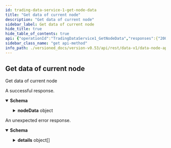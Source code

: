```yaml
---
id: trading-data-service-1-get-node-data
title: "Get data of current node"
description: "Get data of current node"
sidebar_label: Get data of current node
hide_title: true
hide_table_of_contents: true
api: {"operationId":"TradingDataService1_GetNodeData","responses":{"200":{"description":"A successful response.","content":{"application/json":{"schema":{"type":"object","properties":{"nodeData":{"type":"object","properties":{"stakedTotal":{"type":"string","title":"Total staked amount across all nodes"},"totalNodes":{"type":"integer","format":"int64","title":"Total number of nodes"},"inactiveNodes":{"type":"integer","format":"int64","title":"Number of inactive nodes"},"validatingNodes":{"type":"integer","format":"int64","title":"Number of nodes validating"},"uptime":{"type":"number","format":"float","title":"Total uptime for all epochs across all nodes"}}}},"title":"Response with node data"}}}},"default":{"description":"An unexpected error response.","content":{"application/json":{"schema":{"type":"object","properties":{"code":{"type":"integer","format":"int32"},"message":{"type":"string"},"details":{"type":"array","items":{"type":"object","properties":{"@type":{"type":"string"}},"additionalProperties":{}}}}}}}}},"tags":["TradingDataService"],"description":"Get data of current node","method":"get","path":"/nodes-data","servers":[{"url":"https://api.vega.xyz"}],"info":{"title":"data-node/api/v1/trading_data.proto","version":"version not set"},"postman":{"name":"Get data of current node","description":{"type":"text/plain"},"url":{"path":["nodes-data"],"host":["{{baseUrl}}"],"query":[],"variable":[]},"header":[{"key":"Accept","value":"application/json"}],"method":"GET"}}
sidebar_class_name: "get api-method"
info_path: ./versioned_docs/version-v0.53/api/rest/data-v1/data-node-api-v-1-trading-data-proto
---
```



## Get data of current node



Get data of current node

<div><ApiTabs><TabItem label={"200"} value={"200"}><div>

A successful response.

</div><div><MimeTabs groupId={"mime-type"}><TabItem label={"application/json"} value={"application/json"}><SchemaTabs groupId={"schema-tabs"}><TabItem label={"Schema"} value={"Schema"}><details style={{}} data-collapsed={false} open={true}><summary style={{"textAlign":"left"}}><strong>Schema</strong></summary><div style={{"textAlign":"left","marginLeft":"1rem"}}></div><ul style={{"marginLeft":"1rem"}}><SchemaItem collapsible={true} className={"schemaItem"}><details style={{}}><summary style={{}}><strong>nodeData</strong><span style={{"opacity":"0.6"}}> object</span></summary><div style={{"marginLeft":"1rem"}}><SchemaItem collapsible={false} name={"stakedTotal"} required={false} schemaDescription={undefined} schemaName={"Total staked amount across all nodes"} qualifierMessage={undefined} defaultValue={undefined}></SchemaItem><SchemaItem collapsible={false} name={"totalNodes"} required={false} schemaDescription={undefined} schemaName={"int64"} qualifierMessage={undefined} defaultValue={undefined}></SchemaItem><SchemaItem collapsible={false} name={"inactiveNodes"} required={false} schemaDescription={undefined} schemaName={"int64"} qualifierMessage={undefined} defaultValue={undefined}></SchemaItem><SchemaItem collapsible={false} name={"validatingNodes"} required={false} schemaDescription={undefined} schemaName={"int64"} qualifierMessage={undefined} defaultValue={undefined}></SchemaItem><SchemaItem collapsible={false} name={"uptime"} required={false} schemaDescription={undefined} schemaName={"float"} qualifierMessage={undefined} defaultValue={undefined}></SchemaItem></div></details></SchemaItem></ul></details></TabItem><TabItem label={"Example (from schema)"} value={"Example (from schema)"}><ResponseSamples responseExample={"{\n  \"nodeData\": {\n    \"stakedTotal\": \"string\",\n    \"totalNodes\": 0,\n    \"inactiveNodes\": 0,\n    \"validatingNodes\": 0,\n    \"uptime\": 0\n  }\n}"} language={"json"}></ResponseSamples></TabItem></SchemaTabs></TabItem></MimeTabs></div></TabItem><TabItem label={"default"} value={"default"}><div>

An unexpected error response.

</div><div><MimeTabs groupId={"mime-type"}><TabItem label={"application/json"} value={"application/json"}><SchemaTabs groupId={"schema-tabs"}><TabItem label={"Schema"} value={"Schema"}><details style={{}} data-collapsed={false} open={true}><summary style={{"textAlign":"left"}}><strong>Schema</strong></summary><div style={{"textAlign":"left","marginLeft":"1rem"}}></div><ul style={{"marginLeft":"1rem"}}><SchemaItem collapsible={false} name={"code"} required={false} schemaDescription={undefined} schemaName={"int32"} qualifierMessage={undefined} defaultValue={undefined}></SchemaItem><SchemaItem collapsible={false} name={"message"} required={false} schemaDescription={undefined} schemaName={"string"} qualifierMessage={undefined} defaultValue={undefined}></SchemaItem><SchemaItem collapsible={true} className={"schemaItem"}><details style={{}}><summary style={{}}><strong>details</strong><span style={{"opacity":"0.6"}}> object[]</span></summary><div style={{"marginLeft":"1rem"}}><SchemaItem collapsible={false} name={"@type"} required={false} schemaDescription={undefined} schemaName={"string"} qualifierMessage={undefined} defaultValue={undefined}></SchemaItem></div></details></SchemaItem></ul></details></TabItem><TabItem label={"Example (from schema)"} value={"Example (from schema)"}><ResponseSamples responseExample={"{\n  \"code\": 0,\n  \"message\": \"string\",\n  \"details\": [\n    {\n      \"@type\": \"string\"\n    }\n  ]\n}"} language={"json"}></ResponseSamples></TabItem></SchemaTabs></TabItem></MimeTabs></div></TabItem></ApiTabs></div>
      